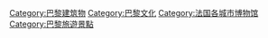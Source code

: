 {{Commonscat|Museums in Paris}}

[[Category:巴黎建筑物|Category:巴黎建筑物]]
[[Category:巴黎文化|Category:巴黎文化]]
[[Category:法国各城市博物馆|Category:法国各城市博物馆]]
[[Category:巴黎旅遊景點|Category:巴黎旅遊景點]]